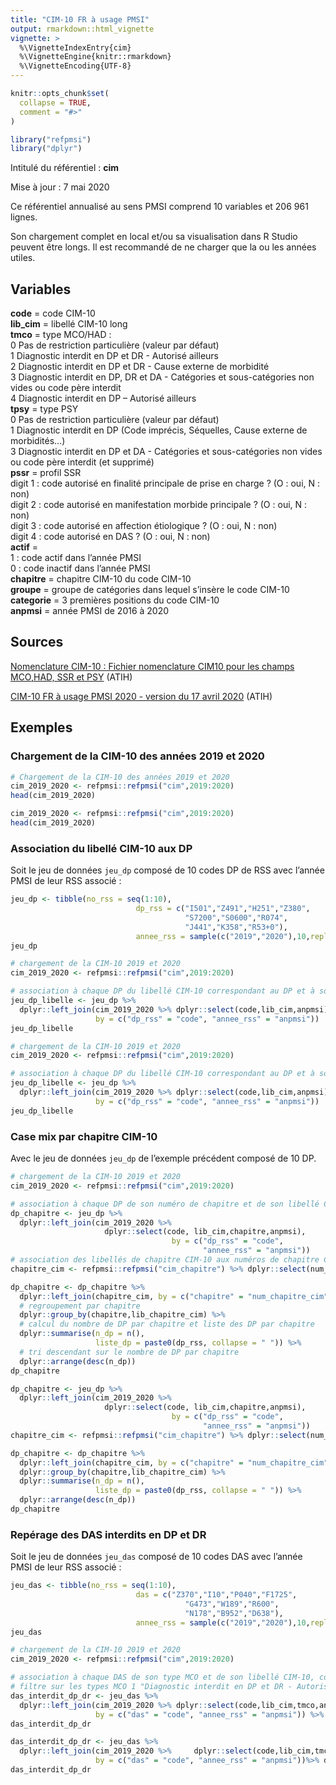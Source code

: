 ```yaml
---
title: "CIM-10 FR à usage PMSI"
output: rmarkdown::html_vignette
vignette: >
  %\VignetteIndexEntry{cim}
  %\VignetteEngine{knitr::rmarkdown}
  %\VignetteEncoding{UTF-8}
---
```


```r
knitr::opts_chunk$set(
  collapse = TRUE,
  comment = "#>"
)
```

```r
library("refpmsi")
library("dplyr")
```

Intitulé du référentiel : **cim**

Mise à jour : 7 mai 2020  

Ce référentiel annualisé au sens PMSI comprend 10 variables et 206 961 lignes.  

Son chargement complet en local et/ou sa visualisation dans R Studio peuvent être longs. Il est recommandé de ne charger que la ou les années utiles.  
  
## Variables  

**code** = code CIM-10  
**lib_cim** = libellé CIM-10 long  
**tmco** = type MCO/HAD :  
0 Pas de restriction particulière (valeur par défaut)  
1 Diagnostic interdit en DP et DR - Autorisé ailleurs  
2 Diagnostic interdit en DP et DR - Cause externe de morbidité  
3 Diagnostic interdit en DP, DR et DA - Catégories et sous-catégories non vides ou code père interdit  
4 Diagnostic interdit en DP – Autorisé ailleurs  
**tpsy** = type PSY  
0 Pas de restriction particulière (valeur par défaut)  
1 Diagnostic interdit en DP (Code imprécis, Séquelles, Cause externe de morbidités…)  
3 Diagnostic interdit en DP et DA - Catégories et sous-catégories non vides ou code père interdit (et supprimé)  
**pssr** = profil SSR  
digit 1 : code autorisé en finalité principale de prise en charge ? (O : oui, N : non)  
digit 2 : code autorisé en manifestation morbide principale ? (O : oui, N : non)  
digit 3 : code autorisé en affection étiologique ? (O : oui, N : non)  
digit 4 : code autorisé en DAS ? (O : oui, N : non)  
**actif** =  
1 : code actif dans l'année PMSI  
0 : code inactif dans l'année PMSI  
**chapitre** = chapitre CIM-10 du code CIM-10  
**groupe** = groupe de catégories dans lequel s'insère le code CIM-10  
**categorie** = 3 premières positions du code CIM-10  
**anpmsi** = année PMSI de 2016 à 2020

## Sources  

[Nomenclature CIM-10 : Fichier nomenclature CIM10 pour les champs MCO,HAD, SSR et PSY](https://www.atih.sante.fr/plateformes-de-transmission-et-logiciels/logiciels-espace-de-telechargement/id_lot/456) (ATIH)  

[CIM-10 FR à usage PMSI 2020 - version du 17 avril 2020](https://www.atih.sante.fr/sites/default/files/public/content/3706/cim-10fr_2020_actualisation_pmsi_10-04-2020.pdf) (ATIH)

## Exemples

### Chargement de la CIM-10 des années 2019 et 2020

```r
# Chargement de la CIM-10 des années 2019 et 2020
cim_2019_2020 <- refpmsi::refpmsi("cim",2019:2020)
head(cim_2019_2020)
```

```r
cim_2019_2020 <- refpmsi::refpmsi("cim",2019:2020)
head(cim_2019_2020)
```

### Association du libellé CIM-10 aux DP

Soit le jeu de données `jeu_dp` composé de 10 codes DP de RSS avec l'année PMSI de leur RSS associé : 

```r
jeu_dp <- tibble(no_rss = seq(1:10),
                            dp_rss = c("I501","Z491","H251","Z380",
                                       "S7200","S0600","R074",
                                       "J441","K358","R53+0"),
                            annee_rss = sample(c("2019","2020"),10,replace = TRUE))
jeu_dp
```


```r
# chargement de la CIM-10 2019 et 2020
cim_2019_2020 <- refpmsi::refpmsi("cim",2019:2020)

# association à chaque DP du libellé CIM-10 correspondant au DP et à son année PMSI
jeu_dp_libelle <- jeu_dp %>% 
  dplyr::left_join(cim_2019_2020 %>% dplyr::select(code,lib_cim,anpmsi),
                   by = c("dp_rss" = "code", "annee_rss" = "anpmsi"))
jeu_dp_libelle
```


```r
# chargement de la CIM-10 2019 et 2020
cim_2019_2020 <- refpmsi::refpmsi("cim",2019:2020)

# association à chaque DP du libellé CIM-10 correspondant au DP et à son année PMSI
jeu_dp_libelle <- jeu_dp %>% 
  dplyr::left_join(cim_2019_2020 %>% dplyr::select(code,lib_cim,anpmsi),
                   by = c("dp_rss" = "code", "annee_rss" = "anpmsi"))
jeu_dp_libelle
```

### Case mix par chapitre CIM-10 

Avec le jeu de données `jeu_dp` de l'exemple précédent composé de 10 DP.  

```r
# chargement de la CIM-10 2019 et 2020
cim_2019_2020 <- refpmsi::refpmsi("cim",2019:2020)

# association à chaque DP de son numéro de chapitre et de son libellé CIM-10 correspondant à l'année PMSI de son RSS
dp_chapitre <- jeu_dp %>% 
  dplyr::left_join(cim_2019_2020 %>% 
                     dplyr::select(code, lib_cim,chapitre,anpmsi),
                                    by = c("dp_rss" = "code",
                                           "annee_rss" = "anpmsi"))
# association des libellés de chapitre CIM-10 aux numéros de chapitre CIM-10 via le référentiel "cim_chapitre" en ne retenant que les 2 variables qui nous intéressent : "num_chapitre_cim" et "lib_chapitre_cim"
chapitre_cim <- refpmsi::refpmsi("cim_chapitre") %>% dplyr::select(num_chapitre_cim,lib_chapitre_cim)

dp_chapitre <- dp_chapitre %>% 
  dplyr::left_join(chapitre_cim, by = c("chapitre" = "num_chapitre_cim")) %>% 
  # regroupement par chapitre
  dplyr::group_by(chapitre,lib_chapitre_cim) %>% 
  # calcul du nombre de DP par chapitre et liste des DP par chapitre
  dplyr::summarise(n_dp = n(),
                   liste_dp = paste0(dp_rss, collapse = " ")) %>% 
  # tri descendant sur le nombre de DP par chapitre
  dplyr::arrange(desc(n_dp))
dp_chapitre
```


```r
dp_chapitre <- jeu_dp %>% 
  dplyr::left_join(cim_2019_2020 %>% 
                     dplyr::select(code, lib_cim,chapitre,anpmsi),
                                    by = c("dp_rss" = "code",
                                           "annee_rss" = "anpmsi"))
chapitre_cim <- refpmsi::refpmsi("cim_chapitre") %>% dplyr::select(num_chapitre_cim,lib_chapitre_cim)

dp_chapitre <- dp_chapitre %>% 
  dplyr::left_join(chapitre_cim, by = c("chapitre" = "num_chapitre_cim")) %>% 
  dplyr::group_by(chapitre,lib_chapitre_cim) %>% 
  dplyr::summarise(n_dp = n(),
                   liste_dp = paste0(dp_rss, collapse = " ")) %>% 
  dplyr::arrange(desc(n_dp))
dp_chapitre
```


### Repérage des DAS interdits en DP et DR

Soit le jeu de données `jeu_das` composé de 10 codes DAS avec l'année PMSI de leur RSS associé : 

```r
jeu_das <- tibble(no_rss = seq(1:10),
                            das = c("Z370","I10","P040","F1725",
                                       "G473","W189","R600",
                                       "N178","B952","D638"),
                            annee_rss = sample(c("2019","2020"),10,replace = TRUE))
jeu_das
```


```r
# chargement de la CIM-10 2019 et 2020
cim_2019_2020 <- refpmsi::refpmsi("cim",2019:2020)

# association à chaque DAS de son type MCO et de son libellé CIM-10, correspondant à son année PMSI
# filtre sur les types MCO 1 "Diagnostic interdit en DP et DR - Autorisé ailleurs" et 2 "Diagnostic interdit en DP et DR - Cause externe de morbidité" 
das_interdit_dp_dr <- jeu_das %>% 
  dplyr::left_join(cim_2019_2020 %>% dplyr::select(code,lib_cim,tmco,anpmsi),
                   by = c("das" = "code", "annee_rss" = "anpmsi")) %>% dplyr::filter(tmco %in% c(1,2))
das_interdit_dp_dr
```

```r
das_interdit_dp_dr <- jeu_das %>% 
  dplyr::left_join(cim_2019_2020 %>%     dplyr::select(code,lib_cim,tmco,anpmsi),
                   by = c("das" = "code", "annee_rss" = "anpmsi"))%>% dplyr::filter(tmco %in% c(1,2))
das_interdit_dp_dr
```
